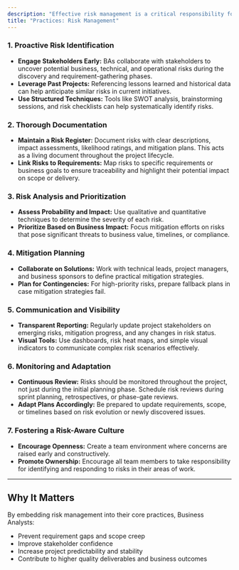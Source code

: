 ```yaml
---
description: "Effective risk management is a critical responsibility for Business Analysts (BAs), especially as they operate at the intersection of business needs and technical delivery. By identifying, analyzing, and managing risks early, BAs help ensure project success, stakeholder alignment, and efficient use of resources. Below are key practices that BAs should adopt in the risk management process:"
title: "Practices: Risk Management"
---
```


### 1. **Proactive Risk Identification**

- **Engage Stakeholders Early:** BAs collaborate with stakeholders to uncover potential business, technical, and operational risks during the discovery and requirement-gathering phases.
- **Leverage Past Projects:** Referencing lessons learned and historical data can help anticipate similar risks in current initiatives.
- **Use Structured Techniques:** Tools like SWOT analysis, brainstorming sessions, and risk checklists can help systematically identify risks.

### 2. **Thorough Documentation**

- **Maintain a Risk Register:** Document risks with clear descriptions, impact assessments, likelihood ratings, and mitigation plans. This acts as a living document throughout the project lifecycle.
- **Link Risks to Requirements:** Map risks to specific requirements or business goals to ensure traceability and highlight their potential impact on scope or delivery.

### 3. **Risk Analysis and Prioritization**

- **Assess Probability and Impact:** Use qualitative and quantitative techniques to determine the severity of each risk.
- **Prioritize Based on Business Impact:** Focus mitigation efforts on risks that pose significant threats to business value, timelines, or compliance.

### 4. **Mitigation Planning**

- **Collaborate on Solutions:** Work with technical leads, project managers, and business sponsors to define practical mitigation strategies.
- **Plan for Contingencies:** For high-priority risks, prepare fallback plans in case mitigation strategies fail.

### 5. **Communication and Visibility**

- **Transparent Reporting:** Regularly update project stakeholders on emerging risks, mitigation progress, and any changes in risk status.
- **Visual Tools:** Use dashboards, risk heat maps, and simple visual indicators to communicate complex risk scenarios effectively.

### 6. **Monitoring and Adaptation**

- **Continuous Review:** Risks should be monitored throughout the project, not just during the initial planning phase. Schedule risk reviews during sprint planning, retrospectives, or phase-gate reviews.
- **Adapt Plans Accordingly:** Be prepared to update requirements, scope, or timelines based on risk evolution or newly discovered issues.

### 7. **Fostering a Risk-Aware Culture**

- **Encourage Openness:** Create a team environment where concerns are raised early and constructively.
- **Promote Ownership:** Encourage all team members to take responsibility for identifying and responding to risks in their areas of work.

---

## Why It Matters

By embedding risk management into their core practices, Business Analysts:

- Prevent requirement gaps and scope creep
- Improve stakeholder confidence
- Increase project predictability and stability
- Contribute to higher quality deliverables and business outcomes